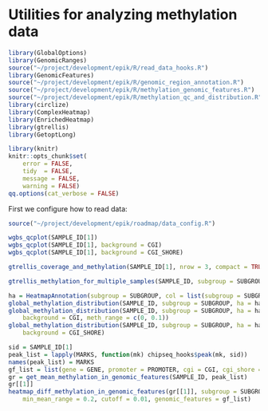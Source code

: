 Utilities for analyzing methylation data
=======================================

```r
library(GlobalOptions)
library(GenomicRanges)
source("~/project/development/epik/R/read_data_hooks.R")
library(GenomicFeatures)
source("~/project/development/epik/R/genomic_region_annotation.R")
source("~/project/development/epik/R/methylation_genomic_features.R")
source("~/project/development/epik/R/methylation_qc_and_distribution.R")
library(circlize)
library(ComplexHeatmap)
library(EnrichedHeatmap)
library(gtrellis)
library(GetoptLong)

library(knitr)
knitr::opts_chunk$set(
    error = FALSE,
    tidy  = FALSE,
    message = FALSE,
    warning = FALSE)
qq.options(cat_verbose = FALSE)
```

First we configure how to read data:

```r
source("~/project/development/epik/roadmap/data_config.R")
```


```r
wgbs_qcplot(SAMPLE_ID[1])
wgbs_qcplot(SAMPLE_ID[1], background = CGI)
wgbs_qcplot(SAMPLE_ID[1], background = CGI_SHORE)
```

```r
gtrellis_coverage_and_methylation(SAMPLE_ID[1], nrow = 3, compact = TRUE)
```

```r
gtrellis_methylation_for_multiple_samples(SAMPLE_ID, subgroup = SUBGROUP, nrow = 3, compact = TRUE)
```

```r
ha = HeatmapAnnotation(subgroup = SUBGROUP, col = list(subgroup = SUBGROUP_COLOR))
global_methylation_distribution(SAMPLE_ID, subgroup = SUBGROUP, ha = ha)
global_methylation_distribution(SAMPLE_ID, subgroup = SUBGROUP, ha = ha, 
	background = CGI, meth_range = c(0, 0.1))
global_methylation_distribution(SAMPLE_ID, subgroup = SUBGROUP, ha = ha, 
	background = CGI_SHORE)
```

```r
sid = SAMPLE_ID[1]
peak_list = lapply(MARKS, function(mk) chipseq_hooks$peak(mk, sid))
names(peak_list) = MARKS
gf_list = list(gene = GENE, promoter = PROMOTER, cgi = CGI, cgi_shore = CGI_SHORE)
gr = get_mean_methylation_in_genomic_features(SAMPLE_ID, peak_list)
gr[[1]]
heatmap_diff_methylation_in_genomic_features(gr[[1]], subgroup = SUBGROUP, ha = ha,
	min_mean_range = 0.2, cutoff = 0.01, genomic_features = gf_list)
```

